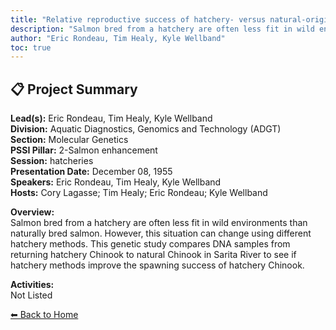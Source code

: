 ```yaml
---
title: "Relative reproductive success of hatchery- versus natural-origin salmon in Canadian integrated populations"
description: "Salmon bred from a hatchery are often less fit in wild environments than naturally bred salmon. However, this situation can change using different hatchery methods. This genetic study compares DNA samples from returning hatchery Chinook to natural Chinook in Sarita River to see if hatchery methods improve the spawning success of hatchery Chinook."
author: "Eric Rondeau, Tim Healy, Kyle Wellband"
toc: true
---
```


## 📋 Project Summary

**Lead(s):** Eric Rondeau, Tim Healy, Kyle Wellband  
**Division:** Aquatic Diagnostics, Genomics and Technology (ADGT)  
**Section:** Molecular Genetics  
**PSSI Pillar:** 2-Salmon enhancement  
**Session:** hatcheries  
**Presentation Date:** December 08, 1955  
**Speakers:** Eric Rondeau, Tim Healy, Kyle Wellband  
**Hosts:** Cory Lagasse; Tim Healy; Eric Rondeau; Kyle Wellband  

**Overview:**  
Salmon bred from a hatchery are often less fit in wild environments than naturally bred salmon. However, this situation can change using different hatchery methods. This genetic study compares DNA samples from returning hatchery Chinook to natural Chinook in Sarita River to see if hatchery methods improve the spawning success of hatchery Chinook.   

**Activities:**  
Not Listed

[⬅ Back to Home](../index.qmd)
